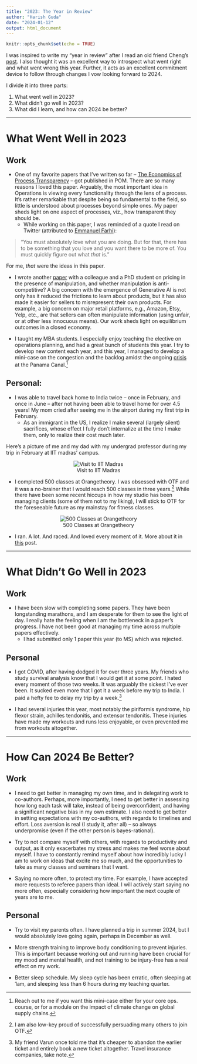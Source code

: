 ```yaml
---
title: "2023: The Year in Review"
author: "Harish Guda"
date: "2024-01-12"
output: html_document
---
```


```r
knitr::opts_chunk$set(echo = TRUE)
```

I was inspired to write my "year in review" after I read an old friend Cheng's [post](https://chengnie.com/review2023/). I also thought it was an excellent way to introspect what went right and what went wrong this year. Further, it acts as an excellent commitment device to follow through changes I vow looking forward to 2024. 

I divide it into three parts: 

1. What went well in 2023?
2. What didn't go well in 2023?
3. What did I learn, and how can 2024 be better? 

***

# What Went Well in 2023

## Work

- One of my favorite papers that I've written so far -- [The Economics of Process Transparency](https://harishguda.me/files/manuscripts/process-transparency.pdf) -- got published in POM. There are so many reasons I loved this paper. Arguably, the most important idea in Operations is viewing every functionality through the lens of a process. It's rather remarkable that despite being so fundamental to the field, so little is understood about processes beyond simple ones. My paper sheds light on one aspect of processes, viz., how transparent they should be. 
    - While working on this paper, I was reminded of a quote I read on Twitter (attributed to [Emmanuel Farhi](https://en.wikipedia.org/wiki/Emmanuel_Farhi)):
    
> "You must absolutely love what you are doing. But for that, there has to be something that you love and you want there to be more of. You must quickly figure out what *that* is." 

For me, *that* were the ideas in this paper. 

* I wrote another [paper](https://harishguda.me/files/manuscripts/competitive-pricing-manipulation.pdf) with a colleague and a PhD student on pricing in the presence of manipulation, and whether manipulation is anti-competitive? A big concern with the emergence of Generative AI is not only has it reduced the frictions to learn about products, but it has also made it easier for sellers to misrepresent their own products. For example, a big concern on major retail platforms, e.g., Amazon, Etsy, Yelp, etc., are that sellers can often manipulate information (using unfair, or at other less innocuous means). Our work sheds light on equilibrium outcomes in a closed economy. 

- I taught my MBA students. I especially enjoy teaching the elective on operations planning, and had a great bunch of students this year. I try to develop new content each year, and this year, I managed to develop a mini-case on the congestion and the backlog amidst the ongoing [crisis](https://www.wsj.com/business/logistics/thats-two-for-two-the-worlds-other-big-canal-is-in-trouble-f9760523) at the Panama Canal.^[Reach out to me if you want this mini-case either for your core ops. course, or for a module on the impact of climate change on global supply chains.] 

## Personal: 

- I was able to travel back home to India twice -- once in February, and once in June -- after not having been able to travel home for over 4.5 years! My mom cried after seeing me in the airport during my first trip in February. 
    - As an immigrant in the US, I realize I make several (largely silent) sacrifices, whose effect I fully don't internalize at the time I make them, only to realize their cost much later. 

Here's a picture of me and my dad with my undergrad professor during my trip in February at IIT madras' campus. 

<center>

![Visit to IIT Madras](/pictures/2023/iitm-prof-cr-2.jpg)

</center>

- I completed 500 classes at Orangetheory. I was obsessed with OTF and it was a no-brainer that I would reach 500 classes in three years.^[I am also low-key proud of successfully persuading many others to join OTF.] While there have been some recent hiccups in how my studio has been managing clients (some of them not to my liking), I will stick to OTF for the foreseeable future as my mainstay for fitness classes. 

<center>

![500 Classes at Orangetheory](/pictures/2023/500-otf-classes.jpg)

</center>

- I ran. A lot. And raced. And loved every moment of it. More about it in [this](https://harishguda.me/post/2023/11/14/discovering-my-joy-of-running-and-racing/) post. 

***

# What Didn't Go Well in 2023

## Work

* I have been slow with completing some papers. They have been longstanding marathons, and I am desperate for them to see the light of day. I really hate the feeling when I am the bottleneck in a paper's progress. I have not been good at managing my time across multiple papers effectively.  
    - I had submitted only 1 paper this year (to MS) which was rejected. 

## Personal

- I got COVID, after having dodged it for over three years. My friends who study survival analysis know that I would get it at some point. I hated every moment of those two weeks. It was arguably the sickest I've ever been. It sucked even more that I got it a week before my trip to India. I paid a hefty fee to delay my trip by a week.^[My friend Varun once told me that it's cheaper to abandon the earlier ticket and entirely book a new ticket altogether. Travel insurance companies, take note.] 

- I had several injuries this year, most notably the piriformis syndrome, hip flexor strain, achilles tendonitis, and extensor tendonitis. These injuries have made my workouts and runs less enjoyable, or even prevented me from workouts altogether. 

***


# How Can 2024 Be Better?

## Work

- I need to get better in managing my own time, and in delegating work to co-authors. Perhaps, more importantly, I need to get better in assessing how long each task will take, instead of being overconfident, and having a significant negative bias in my own estimate. I also need to get better in setting expectations with my co-authors, with regards to timelines and effort. Loss aversion is real (I study it, after all) -- so always underpromise (even if the other person is bayes-rational). 

- Try to not compare myself with others, with regards to productivity and output, as it only exacerbates my stress and makes me feel worse about myself. I have to constantly remind myself about how incredibly lucky I am to work on ideas that excite me so much, and the opportunities to take as many classes and seminars that I want. 

- Saying no more often, to protect my time. For example, I have accepted more requests to referee papers than ideal. I will actively start saying no more often, especially considering how important the next couple of years are to me. 

## Personal

- Try to visit my parents often. I have planned a trip in summer 2024, but I would absolutely love going again, perhaps in December as well. 


- More strength training to improve body conditioning to prevent injuries. This is important because working out and running have been crucial for my mood and mental health, and not training to be injury-free has a real effect on my work. 

- Better sleep schedule. My sleep cycle has been erratic, often sleeping at 1am, and sleeping less than 6 hours during my teaching quarter. 
